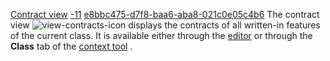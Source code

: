 [[Property:title|Contract view]]
[[Property:weight|-11]]
[[Property:uuid|e8bbc475-d7f8-baa6-aba8-021c0e05c4b6]]
The contract view  [[Image:view-contracts-icon]] displays the contracts of all written-in features of the current class. It is available either through the [[EiffelStudio Editor|editor]]  or through the '''Class''' tab of the [[EiffelStudio window overview|context tool]] . 

{{seealso|<br/>
[[Flat Contract view|Flat contract view]]  }}




